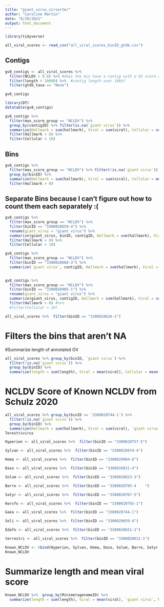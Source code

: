 ```yaml
---
title: "giant_virus_virsorter"
author: "Caroline Martin"
date: "6/29/2021"
output: html_document
---
```


```r
library(tidyverse)
```

```r
all_viral_scores <- read_csv("all_viral_scores_binID_gtdb.csv")
```
## Contigs
```r
gv8_contigs <- all_viral_scores %>%
  filter(NCLDV > 0.8) %>% #does the bin have a contig with a GV score above 0.8?
  filter(length > 10000) %>%  #contig length over 10kb? 
  filter(gtdb_taxa == "None")
```

```r
gv8_contigs
```

```r
library(DT)
datatable(gv8_contigs)
```

```r
gv8_contigs %>% 
  filter(max_score_group == "NCLDV") %>% 
  group_by(contigID) %>% filter(is.na(`giant virus`)) %>% 
  summarize(Hallmark = sum(hallmark), Viral = sum(viral), Cellular = sum(cellular), binID, NCLDV, `IMG link`) %>% 
  filter(Hallmark > 0) %>% 
  filter(Cellular < 10)
```

## Bins
```r
gv8_contigs %>% 
  filter(max_score_group == "NCLDV") %>% filter(!is.na(`giant virus`)) %>% 
  group_by(binID) %>% 
  summarize(Hallmark = sum(hallmark), Viral = sum(viral), Cellular = mean(cellular), `giant virus`) %>% 
  filter(Hallmark > 0) 
```

## Separate Bins because I can't figure out how to count them each separately :(
```r
gv8_contigs %>% 
  filter(max_score_group == "NCLDV") %>% 
  filter(binID == "3300020659-4") %>% 
  rename(giant_virus = "giant virus") %>% 
  summarize(giant_virus, binID, contigID, Hallmark = sum(hallmark), Viral = sum(viral), Cellular = sum(cellular), binID, NCLDV) %>% 
  filter(Hallmark > 0) %>% 
  filter(Cellular < 10)
```

```r
gv8_contigs %>% 
  filter(max_score_group == "NCLDV") %>% 
  filter(binID == "3300020668-3") %>% 
  summarize(`giant virus`, contigID, Hallmark = sum(hallmark), Viral = sum(viral), Cellular = sum(cellular), binID, NCLDV, `IMG link`) 
  
```

```r
gv8_contigs %>% 
  filter(max_score_group == "NCLDV") %>% 
  filter(binID == "3300020905-1") %>% 
  rename(giant_virus = "giant virus") %>% 
  summarize(giant_virus, contigID, Hallmark = sum(hallmark), Viral = sum(viral), Cellular = sum(cellular), binID, NCLDV) %>% 
  filter(Hallmark > 0) #%>% 
  #filter(Cellular < 10)
```

```r
all_viral_scores %>%  filter(binID == "3300020626-2")
```
# Filters the bins that aren't NA

#Summarize length of annotated GV
```r
all_viral_scores %>% group_by(binID, `giant virus`) %>% 
  filter(!is.na(`giant virus`)) %>% 
  group_by(binID) %>% 
  summarize(length = sum(length), Viral = mean(viral), Cellular = mean(cellular), `giant virus`)
```
# NCLDV Score of Known NCLDV from Schulz 2020

```r
all_viral_scores %>% group_by(binID == '3300020744-1') %>% 
  filter(!is.na(`giant virus`)) %>% 
  group_by(binID) %>% 
  summarize(Hallmark = sum(hallmark), Viral = sum(viral), `giant virus`)
Terestrivirus
```


```r
Hyperion <- all_viral_scores %>%  filter(binID == "3300020757-5")
```

```r
Sylvan <- all_viral_scores %>%  filter(binID == "3300020974-4")
```

```r
Homa <- all_viral_scores %>%  filter(binID == "3300020904-8")
```

```r
Daso <- all_viral_scores %>%  filter(binID == "3300020831-4")
```

```r
Solum <- all_viral_scores %>%  filter(binID == "3300020823-3")
```

```r
Barre <- all_viral_scores %>%  filter(binID == "3300020795-4	")
```

```r
Satyr <- all_viral_scores %>%  filter(binID == "3300020767-5")
```

```r
Harvfo <- all_viral_scores %>%  filter(binID == "3300020765-1")
```

```r
Gaea <- all_viral_scores %>%  filter(binID == "3300020744-1")
```

```r
Soli <- all_viral_scores %>%  filter(binID == "3300020659-4")
```

```r
Edafo <- all_viral_scores %>%  filter(binID == "3300020651-1")
```

```r
terrestri <- all_viral_scores %>%  filter(binID == "3300020631-1")
```

```r
Known_NCLDV <- rbind(Hyperion, Sylvan, Homa, Daso, Solum, Barre, Satyr, Harvfo, Gaea, Soli, Edafo, terrestri)
Known_NCLDV
```
# Summarize length and mean viral score 

```r
Known_NCLDV %>%  group_by(MinimetagenomeID) %>% 
  summarize(length = sum(length), Viral = mean(viral), `giant virus`, NCLDV = mean(NCLDV))
```


